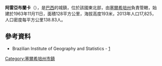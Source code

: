 {{coord|10|45|28|S|37|18|54|W|scale:30000|display=title}}

'''阿雷亞布蘭卡'''（{{lang-pt|Areia Branca}}），是[[巴西|巴西]]的城鎮，位於該國東北部，由[[塞爾希培州|塞爾希培州]]負責管轄，始建於1963年11月11日，面積128平方公里，海拔高度193米，2013年人口17,825，人口密度每平方公里138.83人。

==參考資料==
*Brazilian Institute of Geography and Statistics - [http://www.ibge.gov.br/cidadesat/default.php] {{Wayback|url=http://www.ibge.gov.br/cidadesat/default.php |date=20080611095922 }}

{{Brazil-geo-stub}}
{{塞爾希培州市鎮}}
[[Category:塞爾希培州市鎮|Category:塞爾希培州市鎮]]